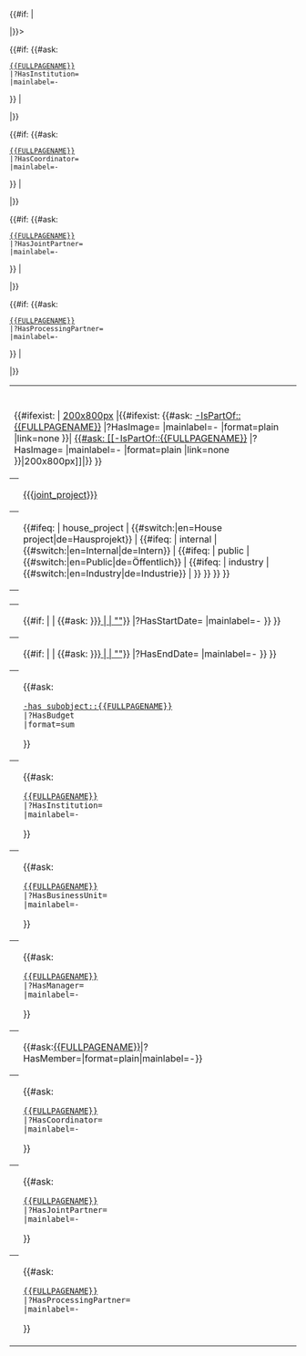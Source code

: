 <table class="info_box">
<tr>
<th class="heading" colspan="2">{{{name}}}</th>
</tr>
<tr>
<td class="picture" colspan="2">{{#ifexist: {{{project_image|}}} | [[{{{project_image}}}|200x800px]] |{{#ifexist: {{#ask: [[-IsPartOf::{{FULLPAGENAME}}]] 
|?HasImage=
|mainlabel=-
|format=plain
|link=none
}}| [[{{#ask: [[-IsPartOf::{{FULLPAGENAME}}]] 
|?HasImage=
|mainlabel=-
|format=plain
|link=none
}}|200x800px]]|}} 
}}
</td>
</tr>
{{#if: {{{joint_project|}}} | <tr><th>{{{_label_joint_project|Parent joint project}}}</th><td>[[{{{joint_project}}}]]</td></tr>|}}>
<tr>
<th>{{{_label_project_typ|Type}}}</th>
<td>{{#ifeq: {{{project_type|}}} | house_project | {{#switch:{{USERLANGUAGECODE}}|en=House project|de=Hausprojekt}} | {{#ifeq: {{{project_type|}}} | internal | {{#switch:{{USERLANGUAGECODE}}|en=Internal|de=Intern}} | {{#ifeq: {{{project_type|}}} | public | {{#switch:{{USERLANGUAGECODE}}|en=Public|de=Öffentlich}} | {{#ifeq: {{{project_type|}}} | industry | {{#switch:{{USERLANGUAGECODE}}|en=Industry|de=Industrie}} |  }} }} }} }}</td>
</tr>
<tr><th>{{{_label_grantor|Grantor}}}</th><td>{{{grantor|}}}</td></tr>
<tr>
<th>{{{_label_start_date|Start}}}</th>
<td>{{#if: {{{start_date|}}} | {{{start_date|}}} | {{#ask: [[{{#if: {{{joint_project|}}} | {{{joint_project|}}} | ""}}]]
|?HasStartDate=
|mainlabel=-
}}
}}
</td>
</tr>
<tr>
<th>{{{_label_end_date|End}}}</th>
<td>{{#if: {{{end_date|}}} | {{{end_date|}}} | {{#ask: [[{{#if: {{{joint_project|}}} | {{{joint_project|}}} | ""}}]]
|?HasEndDate=
|mainlabel=-
}}
}}
</td>
</tr>
<tr>
<th>{{{_label_total_budget|Budget}}}</th>
<td>{{#ask:
 [[-has subobject::{{FULLPAGENAME}}]]
 |?HasBudget
 |format=sum
}}</td>
</tr>
{{#if: {{#ask:
 [[{{FULLPAGENAME}}]]
 |?HasInstitution=
 |mainlabel=-
}} | <tr><th>{{{_label_institution|Institution}}}</th><td>{{#ask:
 [[{{FULLPAGENAME}}]]
 |?HasInstitution=
 |mainlabel=-
}}</td></tr>|}}
<tr>
<th>{{{_label_ou|OU}}}</th>
<td>{{#ask:
 [[{{FULLPAGENAME}}]]
 |?HasBusinessUnit=
 |mainlabel=-
}}</td>
</tr>
<tr>
<th>{{{_label_project_manager|Project manager}}}</th>
<td>{{#ask:
 [[{{FULLPAGENAME}}]]
 |?HasManager=
 |mainlabel=-
}}</td>
</tr>
<tr>
<th>{{{_label_member|Member}}}</th>
<td>{{#ask:[[{{FULLPAGENAME}}]]|?HasMember=|format=plain|mainlabel=-}}</td>
</tr>
{{#if: {{#ask:
 [[{{FULLPAGENAME}}]]
 |?HasCoordinator=
 |mainlabel=-
}} | <tr><th>{{{_label_coordinator|Coordinator}}}</th><td>{{#ask:
 [[{{FULLPAGENAME}}]]
 |?HasCoordinator=
 |mainlabel=-
}}</td></tr>|}}

{{#if: {{#ask:
 [[{{FULLPAGENAME}}]]
 |?HasJointPartner=
 |mainlabel=-
}} | <tr><th>{{{_label_joint_partner|Joint partner}}}</th><td>{{#ask:
 [[{{FULLPAGENAME}}]]
 |?HasJointPartner=
 |mainlabel=-
}}</td></tr>|}}

{{#if: {{#ask:
 [[{{FULLPAGENAME}}]]
 |?HasProcessingPartner=
 |mainlabel=-
}} | <tr><th>{{{_label_processing_partner|Prcessing partner}}}</th><td>{{#ask:
 [[{{FULLPAGENAME}}]]
 |?HasProcessingPartner=
 |mainlabel=-
}}</td></tr>|}}

</table>

== {{{_label_abstract|Abstract}}} == 
{{{abstract|}}}